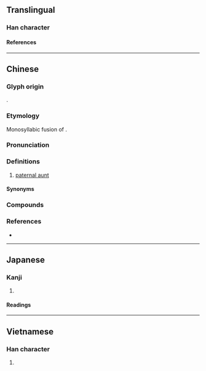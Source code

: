 {{also|婶}}
{{character info}}
==Translingual==

===Han character===
{{Han char|rn=38|rad=女|as=15|sn=18|four=43469|canj=VJHW|ids=⿰女審}}

====References====
{{Han ref|kx=0273.190|dkj=06851|hdz=21089.040|uh=5B38}}

----

==Chinese==
{{zh-forms|s=婶}}

===Glyph origin===
{{Han etym}}
{{Han compound|女|審|ls=psc|c1=s|c2=p|t1=woman}}.

===Etymology===
Monosyllabic fusion of {{ltc-l|叔母|father's younger brother + wife}}.

===Pronunciation===
{{zh-pron
|m=shěn,er=y
|m-s=sen3
|c=sam2
|c-t=sim2
|g=siin3
|h=pfs=sṳ́m;gd=sem3
|j=seng2
|mb=se̿ng
|md=sīng
|mn=chím/sím
|mn_note=chím - vernacular; sím - literary
|mn-t=sim2
|w=2sen
|x=shen3
|oc=y
|cat=n
}}

===Definitions===
{{zh-hanzi}}

# [[paternal aunt]] {{gl|[[wife]] of [[father]]'s [[younger brother]]}}

====Synonyms====
{{zh-dial|嬸母}}

===Compounds===
{{zh-der|大嬸|大嬸婆|姆嬸|嬸娘|嬸婆|嬸嬸|嬸子|嬸母|小嬸兒|阿嬸|叔嬸|嬸太太|寡嬸|小嬸|小嬸娘|小嬸子|表嬸|細嬸}}

===References===
* {{thcwd|12513}}

{{zh-cat|Intermediate|Female family members}}

----

==Japanese==

===Kanji===
{{ja-kanji|grade=|rs=女15}}

# {{rfdef|ja|sort=女15}}

====Readings====
{{ja-readings
|on=しん
}}

----

==Vietnamese==

===Han character===
{{vi-readings|rs=女15|reading=thím}}

# {{rfdef|vi|sort=女15}}